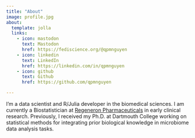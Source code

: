 ```yaml
---
title: "About"
image: profile.jpg
about:
  template: jolla
  links:
    - icon: mastodon
      text: Mastodon
      href: https://fediscience.org/@qpmnguyen
    - icon: linkedin
      text: LinkedIn
      href: https://linkedin.com/in/qpmnguyen 
    - icon: github
      text: Github
      href: https://github.com/qpmnguyen

---
```


I'm a data scientist and R/Julia developer in the biomedical sciences. I am currently a Biostatistician at [Regeneron Pharmaceuticals](https://www.regeneron.com/) in early clinical research. Previously, I received my Ph.D. at Dartmouth College working on statistical methods for integrating prior biological knowledge in microbiome data analysis tasks.    